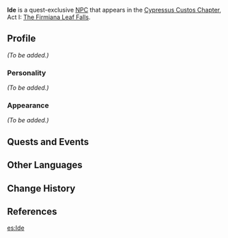 {{Meta
<!-- REMOVE THIS TEMPLATE AFTER ADDING MISSING INFO -->
|missing_NPC_profile  = yes
}}
{{Character Infobox
|type             = Quest NPC
|image            = NPC Ide.png
|realname         = 
|region           = Inazuma
|affiliation      = Tenryou Commission
|title            = Tenryou Commission Member
|voiceEN          = [[imdb:nm10004194|Kevin Thelwell]]<ref>Twitter: [https://twitter.com/KevinDThelwell/status/1509648733650173954 EN VA Self Announcement]</ref>
|voiceCN          = 
|voiceJP          = 
}}
'''Ide''' is a quest-exclusive [[NPC]] that appears in the [[Cypressus Custos Chapter]], Act I: [[The Firmiana Leaf Falls]].

==Profile==
<!-- detailed story/lore information goes here -->
''(To be added.)''

===Personality===
''(To be added.)''

===Appearance===
''(To be added.)''

==Quests and Events==
{{Quests and Events}}

==Other Languages==
{{Other Languages
|default_hidden = 1
|en      = Ide
|zhs     = 井手
|zhs_rm  = Jǐngshǒu
|zht     = 井手
|zht_rm  = Jǐngshǒu
|ja      = 井手
|ja_rm   = Ide
|ko      = 이데
|ko_rm   = Ide
|es      = Ide
|fr      = Ide
|ru      = Идэ
|th      = Ide
|vi      = Ide
|de      = Ide
|id      = Ide
|pt      = Ide
|tr      = Ide
|it      = Ide
}}

==Change History==
{{Change History|2.6}}

==References==
{{Reflist}}

[[es:Ide]]